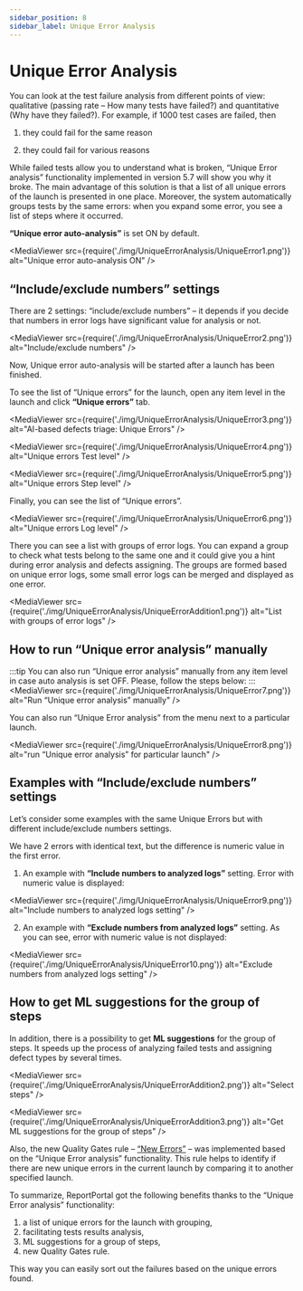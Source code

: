 ```yaml
---
sidebar_position: 8
sidebar_label: Unique Error Analysis
---
```


# Unique Error Analysis

You can look at the test failure analysis from different points of view: qualitative (passing rate – How many tests have failed?) and quantitative (Why have they failed?). For example, if 1000 test cases are failed, then

1. they could fail for the same reason

2. they could fail for various reasons

While failed tests allow you to understand what is broken, “Unique Error analysis” functionality implemented in version 5.7 will show you why it broke. The main advantage of this solution is that a list of all unique errors of the launch is presented in one place. Moreover, the system automatically groups tests by the same errors: when you expand some error, you see a list of steps where it occurred.

<MediaViewer src="https://youtu.be/mOssRH7ZxUM" alt="Video of Unique Error functionality" type="video" />

**“Unique error auto-analysis”** is set ON by default.

<MediaViewer src={require('./img/UniqueErrorAnalysis/UniqueError1.png')} alt="Unique error auto-analysis ON" />

## “Include/exclude numbers” settings

There are 2 settings: “include/exclude numbers” – it depends if you decide that numbers in error logs have significant value for analysis or not.

<MediaViewer src={require('./img/UniqueErrorAnalysis/UniqueError2.png')} alt="Include/exclude numbers" />

Now, Unique error auto-analysis will be started after a launch has been finished. 
 
To see the list of “Unique errors” for the launch, open any item level in the launch and click **“Unique errors”** tab. 

<MediaViewer src={require('./img/UniqueErrorAnalysis/UniqueError3.png')} alt="AI-based defects triage: Unique Errors" />

<MediaViewer src={require('./img/UniqueErrorAnalysis/UniqueError4.png')} alt="Unique errors Test level" />

<MediaViewer src={require('./img/UniqueErrorAnalysis/UniqueError5.png')} alt="Unique errors Step level" />

Finally, you can see the list of “Unique errors”.

<MediaViewer src={require('./img/UniqueErrorAnalysis/UniqueError6.png')} alt="Unique errors Log level" />

There you can see a list with groups of error logs. You can expand a group to check what tests belong to the same one and it could give you a hint during error analysis and defects assigning. The groups are formed based on unique error logs, some small error logs can be merged and displayed as one error.

<MediaViewer src={require('./img/UniqueErrorAnalysis/UniqueErrorAddition1.png')} alt="List with groups of error logs" />

## How to run “Unique error analysis” manually

:::tip
You can also run “Unique error analysis” manually from any item level in case auto analysis is set OFF. Please, follow the steps below: 
:::
<MediaViewer src={require('./img/UniqueErrorAnalysis/UniqueError7.png')} alt="Run “Unique error analysis” manually" />

You can also run “Unique Error analysis” from the menu next to a particular launch.

<MediaViewer src={require('./img/UniqueErrorAnalysis/UniqueError8.png')} alt="run “Unique error analysis” for particular launch" />

## Examples with “Include/exclude numbers” settings

Let’s consider some examples with the same Unique Errors but with different include/exclude numbers settings.
 
We have 2 errors with identical text, but the difference is numeric value in the first error. 
 
1. An example with **“Include numbers to analyzed logs”** setting. Error with numeric value is displayed:

<MediaViewer src={require('./img/UniqueErrorAnalysis/UniqueError9.png')} alt="Include numbers to analyzed logs setting" />

2. An example with **“Exclude numbers from analyzed logs”** setting. As you can see, error with numeric value is not displayed:

<MediaViewer src={require('./img/UniqueErrorAnalysis/UniqueError10.png')} alt="Exclude numbers from analyzed logs setting" />

## How to get ML suggestions for the group of steps

In addition, there is a possibility to get **ML suggestions** for the group of steps. It speeds up the process of analyzing failed tests and assigning defect types by several times.

<MediaViewer src={require('./img/UniqueErrorAnalysis/UniqueErrorAddition2.png')} alt="Select steps" />

<MediaViewer src={require('./img/UniqueErrorAnalysis/UniqueErrorAddition3.png')} alt="Get ML suggestions for the group of steps" />

Also, the new Quality Gates rule – [“New Errors”](/quality-gates/QualityRulesConfiguration#new-errors-in-the-run) – was implemented based on the “Unique Error analysis” functionality. This rule helps to identify if there are new unique errors in the current launch by comparing it to another specified launch.

To summarize, ReportPortal got the following benefits thanks to the “Unique Error analysis” functionality:

1. a list of unique errors for the launch with grouping,
2. facilitating tests results analysis,
3. ML suggestions for a group of steps,
4. new Quality Gates rule.

This way you can easily sort out the failures based on the unique errors found.
